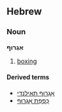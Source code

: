 ==Hebrew==
===Noun===
'''אִגְרוּף'''

# [[boxing]]

====Derived terms====
*[[אגרוף תאילנדי|אִגְרוּף תאילנדי]]<!-- please provide missing nikkud -->
*[[כפפת אגרוף|כִּפְפַת אִגְרוּף]]